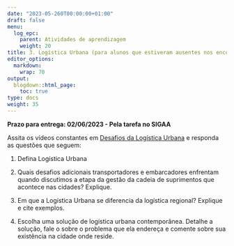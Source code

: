 ---
date: "2023-05-260T00:00:00+01:00"
draft: false
menu:
  log_epc:
    parent: Atividades de aprendizagem
    weight: 20
title: 3. Logística Urbana (para alunos que estiveram ausentes nos encontros dos dias 08/05 e 12/05)
editor_options: 
  markdown: 
    wrap: 70
output: 
  blogdown::html_page:
    toc: true
type: docs
weight: 35
---

**Prazo para entrega: 02/06/2023 - Pela tarefa no SIGAA**

Assita os vídeos constantes em [Desafios da Logística Urbana](https://www.places.education/cursos/log_all/log_urb/) e responda as questões que seguem:

1. Defina Logística Urbana

2. Quais desafios adicionais transportadores e embarcadores enfrentam quando discutimos a etapa da gestão da cadeia de suprimentos que acontece nas cidades? Explique. 

3. Em que a Logística Urbana se diferencia da logística regional? Explique e cite exemplos.

4. Escolha uma solução de logística urbana contemporânea. Detalhe a solução, fale o sobre o problema que ela endereça e comente sobre sua existência na cidade onde reside. 

